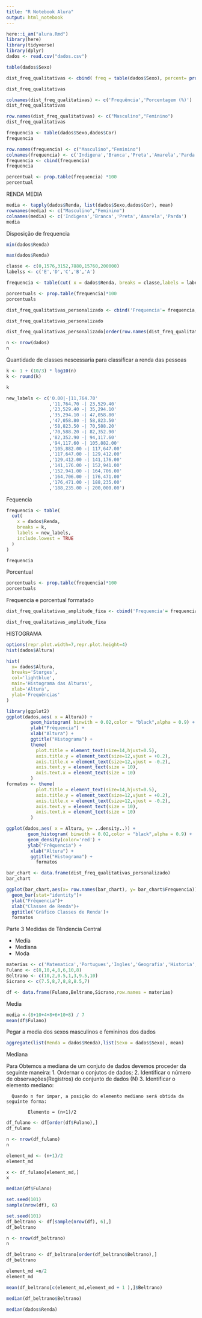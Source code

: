 ```yaml
---
title: "R Notebook Alura"
output: html_notebook
---
```


```r
here::i_am("alura.Rmd")
library(here)
library(tidyverse)
library(dplyr)
dados <- read.csv("dados.csv")

table(dados$Sexo)


```
```r
dist_freq_qualitativas <- cbind( freq = table(dados$Sexo), percent= prop.table(table(dados$Sexo)) *100)

dist_freq_qualitativas
```

```r
colnames(dist_freq_qualitativas) <- c('Frequência','Porcentagem (%)')
dist_freq_qualitativas
```

```r
row.names(dist_freq_qualitativas) <- c("Masculino","Feminino")
dist_freq_qualitativas
```

```r
frequencia <- table(dados$Sexo,dados$Cor)
frequencia

row.names(frequencia) <- c("Masculino","Feminino")
colnames(frequencia) <- c('Indigena','Branca','Preta','Amarela','Parda')
frequencia <- cbind(frequencia)
frequencia
```


```r
percentual <- prop.table(frequencia) *100
percentual
```
RENDA MEDIA
```r
media <- tapply(dados$Renda, list(dados$Sexo,dados$Cor), mean)
rownames(media) <- c("Masculino","Feminino")
colnames(media) <- c('Indigena','Branca','Preta','Amarela','Parda')
media
```
Disposição de frequencia 
```r
min(dados$Renda)

max(dados$Renda)

```

```r
classe <- c(0,1576,3152,7880,15760,200000)
labelss <- c('E','D','C','B','A')

frequencia <- table(cut( x = dados$Renda, breaks = classe,labels = labelss,include.lowest = TRUE))
```

```r
porcentuals <- prop.table(frequencia)*100
porcentuals
```
```r
dist_freq_qualitativas_personalizado <- cbind('Frequencia'= frequencia, 'Porcentagem (%)'= porcentuals)

dist_freq_qualitativas_personalizado
```
```r
dist_freq_qualitativas_personalizado[order(row.names(dist_freq_qualitativas_personalizado)),]
```

```r
n <- nrow(dados)
n
```
Quantidade de classes nescessaria para classificar a renda das pessoas 
```r


k <- 1 + (10/3) * log10(n)
k <- round(k)

k

new_labels <- c('0.00|-|11,764.70'
                ,'11,764.70 -| 23,529.40'
                ,'23,529.40 -| 35,294.10'
                ,'35,294.10 -| 47,058.80'
                ,'47,058.80 -| 58,823.50'
                ,'58,823.50 -| 70,588.20'
                ,'70,588.20 -| 82,352.90'
                ,'82,352.90 -| 94,117.60'
                ,'94,117.60 -| 105,882.00'
                ,'105,882.00 -| 117,647.00'
                ,'117,647.00 -| 129,412.00'
                ,'129,412.00 -| 141,176.00'
                ,'141,176.00 -| 152,941.00'
                ,'152,941.00 -| 164,706.00'
                ,'164,706.00 -| 176,471.00'
                ,'176,471.00 -| 188,235.00'
                ,'188,235.00 -| 200,000.00')
```
Fequencia
```r
frequencia <- table(
  cut(
    x = dados$Renda,
    breaks = k,
    labels = new_labels,
    include.lowest = TRUE
  )
)

frequencia

```
Porcentual 
```r
porcentuals <- prop.table(frequencia)*100
porcentuals
```
Frequencia e porcentual formatado
```r
dist_freq_qualitativas_amplitude_fixa <- cbind('Frequencia'= frequencia, 'Porcentagem (%)'= porcentuals)

dist_freq_qualitativas_amplitude_fixa
```

HISTOGRAMA
```r
options(repr.plot.width=7,repr.plot.height=4)
hist(dados$Altura)

```

```r
hist(
  x= dados$Altura,
  breaks='Sturges',
  col='lightblue',
  main='Histograma das Alturas',
  xlab='Altura',
  ylab='Frequências'
)
```

```r
library(ggplot2)
ggplot(dados,aes( x = Altura)) + 
         geom_histogram( binwith = 0.02,color = "black",alpha = 0.9) + 
         ylab("Frêquencia") + 
         xlab("Altura") +
         ggtitle("Histograma") + 
         theme(
           plot.title = element_text(size=14,hjust=0.5),
           axis.title.y = element_text(size=12,vjust = +0.2),
           axis.title.x = element_text(size=12,vjust = -0.2),
           axis.text.y = element_text(size = 10),
           axis.text.x = element_text(size = 10)
         )
formatos <- theme(
           plot.title = element_text(size=14,hjust=0.5),
           axis.title.y = element_text(size=12,vjust = +0.2),
           axis.title.x = element_text(size=12,vjust = -0.2),
           axis.text.y = element_text(size = 10),
           axis.text.x = element_text(size = 10)
         )

```

```r
ggplot(dados,aes( x = Altura, y= ..density..)) +
        geom_histogram( binwith = 0.02,color = "black",alpha = 0.9) +
        geom_density(color='red') +
        ylab("Frêquencia") + 
         xlab("Altura") +
         ggtitle("Histograma") + 
           formatos   
```

```r
bar_chart <- data.frame(dist_freq_qualitativas_personalizado)
bar_chart
```

```r
ggplot(bar_chart,aes(x= row.names(bar_chart), y= bar_chart$Frequencia))+
  geom_bar(stat="identity")+
  ylab("Frêquencia")+
  xlab("Classes de Renda")+
  ggtitle('Gráfico Classes de Renda')+
  formatos
```


Parte 3 Medidas de Têndencia Central

* Media
* Mediana
* Moda

```r
materias <- c('Matematica','Portugues','Ingles','Geografia','Historia','Fisica','Quimica')
Fulano <- c(8,10,4,8,6,10,8)
Beltrano <- c(10,2,0.5,1,3,9.5,10)
Sicrano <- c(7.5,8,7,8,8,8.5,7)

df <- data.frame(Fulano,Beltrano,Sicrano,row.names = materias)
```

Media
```r
media <-(8+10+4+8+6+10+8) / 7
mean(df$Fulano)
```
Pegar a media dos sexos masculinos e femininos dos dados
```r
aggregate(list(Renda = dados$Renda),list(Sexo = dados$Sexo), mean)


```

Mediana 

Para Obtemos a mediana de um conjuto de dados devemos proceder da seguinte maneira:
  1. Ordernar o conjutos de dados;
  2. Identificar o número de observações(Registros) do conjunto de dados (N)
  3. Identificar o elemento mediano:
  
  ```
    Quando n for impar, a posição do elemento mediano será obtida da seguinte forma:
    
          Elemento = (n+1)/2
  ```
  
```r
df_fulano <- df[order(df$Fulano),]
df_fulano
```

```r
n <- nrow(df_fulano)
n
```

```r
element_md <- (n+1)/2
element_md
```

```r
x <- df_fulano[element_md,]
x
```

```r
median(df$Fulano)
```

```r

set.seed(101)
sample(nrow(df), 6)

```
 
```r
set.seed(101)
df_beltrano <- df[sample(nrow(df), 6),]
df_beltrano
```

```r
n <- nrow(df_beltrano)
n
```

```r
df_beltrano <- df_beltrano[order(df_beltrano$Beltrano),]
df_beltrano
```

```r
element_md =n/2
element_md
```

```r
mean(df_beltrano[c(element_md,element_md + 1 ),]$Beltrano)
```

```r
median(df_beltrano$Beltrano)
```

```r
median(dados$Renda)
```